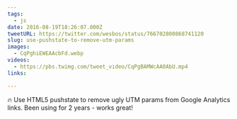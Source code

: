 ```yaml
---
tags:
  - js
date: 2016-08-19T18:26:07.000Z
tweetURL: https://twitter.com/wesbos/status/766702800868741120
slug: use-pushstate-to-remove-utm-params
images:
  - CqPghiEWEAAcbFd.webp
videos:
  - https://pbs.twimg.com/tweet_video/CqPgBAMWcAA0AbU.mp4
links:

---
```

🔥 Use HTML5 pushstate to remove ugly UTM params from Google Analytics links. Been using for 2 years - works great!
